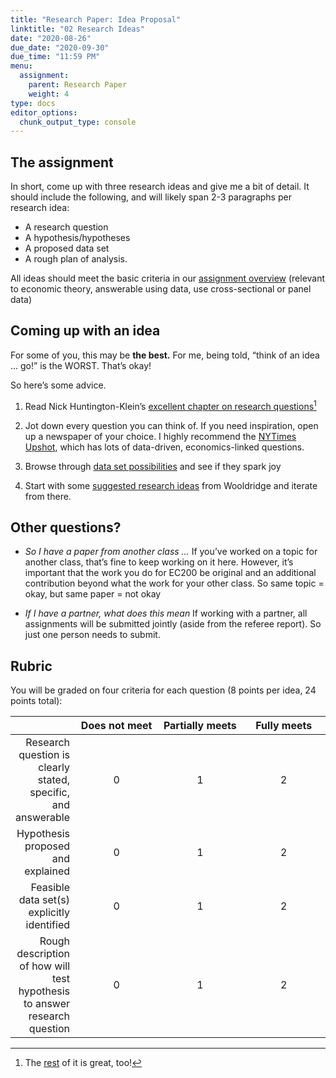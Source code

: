 ```yaml
---
title: "Research Paper: Idea Proposal"
linktitle: "02 Research Ideas"
date: "2020-08-26"
due_date: "2020-09-30"
due_time: "11:59 PM"
menu:
  assignment:
    parent: Research Paper
    weight: 4
type: docs
editor_options: 
  chunk_output_type: console
---
```



## The assignment 

In short, come up with three research ideas and give me a bit of detail. It should include the following, and will likely span 2-3  paragraphs per research idea: 

 - A research question
 - A hypothesis/hypotheses
 - A proposed data set
 - A rough plan of analysis. 
 
 All ideas should meet the basic criteria in our [assignment overview](01-researchpaper#topic-selection) (relevant to economic theory, answerable using data, use cross-sectional or panel data)


## Coming up with an idea 

For some of you, this may be **the best.** For me, being told, "think of an idea ... go!" is the WORST. That's okay! 

So here's some advice. 

1. Read Nick Huntington-Klein's [excellent chapter on research questions](https://nickchk.com/book/huntington-klein_causality_chapter2_research_questions.pdf)^[The [rest](https://nickchk.com/causalitybook.html) of it is great, too!]

2. Jot down every question you can think of. If you need inspiration, open up a newspaper of your choice. I highly recommend the [NYTimes Upshot](https://www.nytimes.com/section/upshot), which has lots of data-driven, economics-linked questions. 

3. Browse through [data set possibilities](../../bonus/rp-datasets/) and see if they spark joy

4. Start with some [suggested research ideas](../../bonus/rp-resources/suggested-topics-1) from Wooldridge and iterate from there. 

## Other questions? 

- *So I have a paper from another class ... *  If you've worked on a topic for another class, that's fine to keep working on it here. However, it's important that the work you do for EC200 be original and an additional contribution beyond what the work for your other class. So same topic = okay, but same paper = not okay

- *If I have a partner, what does this mean* If working with a partner, all assignments will be submitted jointly (aside from the referee report). So just one person needs to submit.


## Rubric

You will be graded on four criteria for each question (8 points per idea, 24 points total):

||  	Does not meet |	Partially meets |	Fully meets|
|--:|:---:|:---:|:---:|
|Research question is clearly stated, specific, and answerable  |	0| 	1| 	2|
|Hypothesis proposed and explained |	0 |	1 |	2|
|Feasible data set(s) explicitly identified | 	0 |	1| 	2|
|Rough description of how will test hypothesis to answer research question |	0 |	1 |	2|


